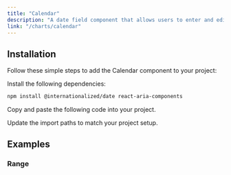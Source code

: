 ```yaml
---
title: "Calendar"
description: "A date field component that allows users to enter and edit date."
link: "/charts/calendar"
---
```


<ComponentPreview name="calendar-demo" />

## Installation

Follow these simple steps to add the Calendar component to your project:

<Steps>

<Step>Install the following dependencies:</Step>

```bash
npm install @internationalized/date react-aria-components
```

<Step>Copy and paste the following code into your project.</Step>

<CollapsibleSource name="calendar" path="components/ui/calendar.tsx" />

<Step>Update the import paths to match your project setup.</Step>

</Steps>

## Examples

### Range

<ComponentPreview name="calendar-range" />
